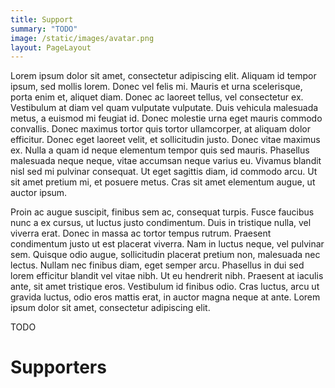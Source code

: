 ```yaml
---
title: Support
summary: "TODO"
image: /static/images/avatar.png
layout: PageLayout
---
```


Lorem ipsum dolor sit amet, consectetur adipiscing elit. Aliquam id tempor ipsum, sed mollis lorem. Donec vel felis mi. Mauris et urna scelerisque, porta enim et, aliquet diam. Donec ac laoreet tellus, vel consectetur ex. Vestibulum at diam vel quam vulputate vulputate. Duis vehicula malesuada metus, a euismod mi feugiat id. Donec molestie urna eget mauris commodo convallis. Donec maximus tortor quis tortor ullamcorper, at aliquam dolor efficitur. Donec eget laoreet velit, et sollicitudin justo. Donec vitae maximus ex. Nulla a quam id neque elementum tempor quis sed mauris. Phasellus malesuada neque neque, vitae accumsan neque varius eu. Vivamus blandit nisl sed mi pulvinar consequat. Ut eget sagittis diam, id commodo arcu. Ut sit amet pretium mi, et posuere metus. Cras sit amet elementum augue, ut auctor ipsum.

Proin ac augue suscipit, finibus sem ac, consequat turpis. Fusce faucibus nunc a ex cursus, ut luctus justo condimentum. Duis in tristique nulla, vel viverra erat. Donec in massa ac tortor tempus rutrum. Praesent condimentum justo ut est placerat viverra. Nam in luctus neque, vel pulvinar sem. Quisque odio augue, sollicitudin placerat pretium non, malesuada nec lectus. Nullam nec finibus diam, eget semper arcu. Phasellus in dui sed lorem efficitur blandit vel vitae nibh. Ut eu hendrerit nibh. Praesent at iaculis ante, sit amet tristique eros. Vestibulum id finibus odio. Cras luctus, arcu ut gravida luctus, odio eros mattis erat, in auctor magna neque at ante. Lorem ipsum dolor sit amet, consectetur adipiscing elit.

TODO

# Supporters

<Credits />